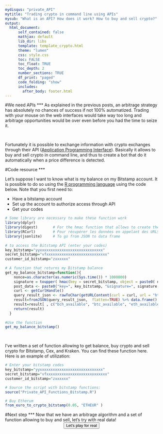 ```yaml
---
mydisqus: "private_API"
mytitle: "Trading crypto in command line using APIs"
mysub: "What is an API? How does it work? How to buy and sell crypto?"
output:
  html_document:
      self_contained: false    
      mathjax: default
      lib_dir: libs
      template: template_crypto.html
      theme: "lumen"
      css: style.css
      toc: FALSE
      toc_float: TRUE
      toc_depth: 2
      number_sections: TRUE
      df_print: "paged"
      code_folding: "show"
      includes: 
        after_body: footer.html
---
```



<div class="mycontent">









#We need APIs
***
As explained in the previous posts, an arbitrage strategy has absolutely no chances of success if not 100% automatized. Trading with your mouse on the web interfaces would take way too long and arbitrage opportunities would be over even before you had the time to seize it.

<br>

Fortunately it is possible to exchange information with crypto exchanges through their API ([Application Programming Interface](https://en.wikipedia.org/wiki/Application_programming_interface)). Basically it allows to buy and sell crypto in command line, and thus to create a bot that do it automatically when a price difference is detected.




#Code resource
***

Let's suppose I want to know what is my balance on my Bitstamp account. It is possible to do so using the [R programming language]() using the code below. Note that you first need to:

- Have a bitstamp account
- Set up the account to authorize access through API
- Get your codes

```r
# Some library are necessary to make these function work
library(dplyr)
library(digest)       # For the hmac function that allows to create the signature
library(RCurl)        # Pour récupérer les données en appelant des URLS
library(jsonlite)     # To go from JSON to data frame
  
# to access the Bitstamp API (enter your codes)
key_bitstamp="yyxxxxxxxxxxxxxxxxxxxxxxxxxxxxx"
secret_bitstamp="vfxxxxxxxxxxxxxxxxxxxxxxxxxxxx"
customer_id_bitstamp="zxxxxxx"
  
# A function that returns my Bitstamp balance
get_my_balance_bitstamp=function(){
    nonce=as.character(as.numeric(Sys.time()) * 1000000)
    signature = toupper( hmac(key = secret_bitstamp, object = paste0( nonce, customer_id_bitstamp, key_bitstamp), algo = "sha256"))
    post_data <- paste0("key=", key_bitstamp, "&signature=", signature, "&nonce=", nonce)
    curl <- getCurlHandle()
    query_result_json <- rawToChar(getURLContent(curl = curl, url = "https://www.bitstamp.net/api/v2/balance/", binary = TRUE, postfields = post_data))
    result=fromJSON(query_result_json,  flatten=TRUE) %>% data.frame()
    result=result[ , c("bch_available", "btc_available", "eth_available", "eur_available", "ltc_available", "xrp_available")]
    return(result)
  }
  
#Use the function
get_my_balance_bitstamp()
```

<br>

I've written a set of function allowing to get balance, buy crypto and sell crypto for Bitstamp, Cex, and Kraken. You can find these function here. Here is an example of utilization:
```r
# Enter your bitstamp codes
key_bitstamp="yyxxxxxxxxxxxxxxxxxxxxxxxxxxxxx"
secret_bitstamp="vfxxxxxxxxxxxxxxxxxxxxxxxxxxxx"
customer_id_bitstamp="zxxxxxx"

# Source the script with bitstamp functions:
source("Private_API_Functions_Bitstamp.R")

# Buy Etherum
from_euro_to_crypto_bitstamp(0.05, "ETHEUR" )
```




#Next step
***
Now that we have an arbitrage algorithm and a set of function allowing to buy and sell, let's try with real data!
<br>
<center>
<button class="btn btn-primary" href="">Let's play for real</button>
</center>
<br><br>


</div>













